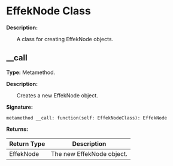 
# EffekNode Class

**Description:**

&emsp;&emsp;A class for creating EffekNode objects.

## __call

**Type:** Metamethod.

**Description:**

&emsp;&emsp;Creates a new EffekNode object.

**Signature:**
```tl
metamethod __call: function(self: EffekNodeClass): EffekNode
```

**Returns:**

| Return Type | Description |
| --- | --- |
| EffekNode | The new EffekNode object. |